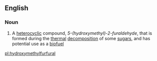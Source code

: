 ==English==

===Noun===
{{wikipedia}}
{{en-noun|head=[[hydroxy]][[methyl]][[furfural]]|-}}

# {{context|organic compound|lang=en}} A [[heterocyclic]] compound, ''5-(hydroxymethyl)-2-furaldehyde'', that is formed during the [[thermal]] [[decomposition]] of some [[sugar]]s, and has potential use as a [[biofuel]]

[[pl:hydroxymethylfurfural]]